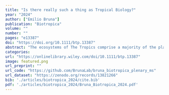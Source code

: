 ```yaml
---
title: "Is there really such a thing as Tropical Biology?"
year: "2024"
author: ["Emilio Bruna"]
publication: "Biotropica"
volume: ""
number: ""
pages: "e13387"
doi: "https://doi.org/10.1111/btp.13387"
abstract: "The ecosystems of The Tropics comprise a majority of the planet's biodiversity, approximately 40% of its terrestrial surface area, and half the human population. Despite this, Tropical Biology has historically been conceptualized as a specialized subdiscipline of the Biological Sciences. I assessed the validity of this assumption and conclude that it depends on the framework and evidence used to evaluate it. I suggest that the way forward as a discipline is not for Tropical Biologists to drop the geographic adjective that unites them, but to recenter The Tropics as the foundation of ecology and evolutionary biology. Abstract in Spanish is available with online material."
categories: 
url: "https://onlinelibrary.wiley.com/doi/10.1111/btp.13387"
image: featured.png
url_preprint: ""
url_code: "https://github.com/BrunaLab/bruna_biotropica_plenary_ms"
url_dataset: "https://zenodo.org/records/13821266"
bib: './articles/biotropica_2024/cite.bib'
pdf: './articles/biotropica_2024/Bruna_Biotropica_2024.pdf'
---
```


